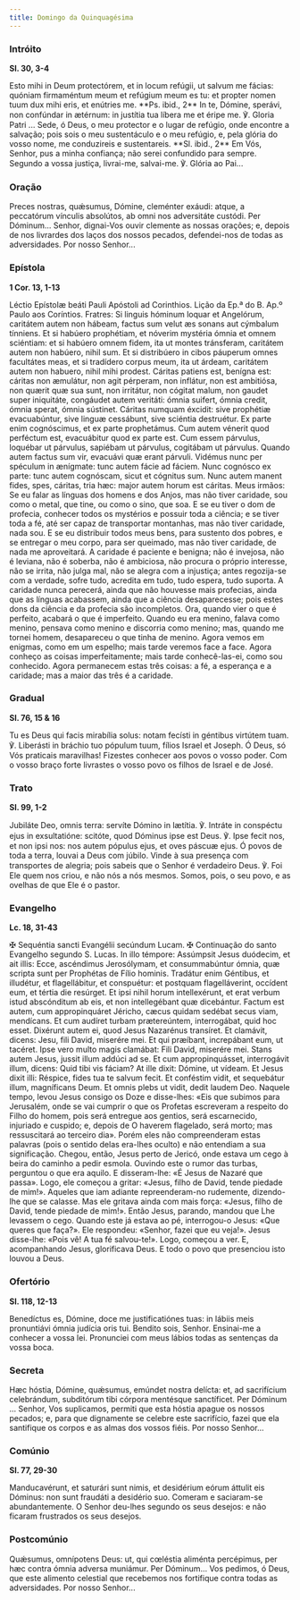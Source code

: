 ```yaml
---
title: Domingo da Quinquagésima
---
```


### Intróito

**Sl. 30, 3-4**

<div class="side-by-side not-content">
  <span>
    Esto mihi in Deum protectórem, et in locum refúgii, ut salvum me fácias: quóniam firmaméntum
    meum et refúgium meum es tu: et propter nomen tuum dux mihi eris, et enútries me. **Ps. ibid.,
    2** In te, Dómine, sperávi, non confúndar in ætérnum: in justítia tua líbera me et éripe me. ℣.
    Gloria Patri ...
  </span>
  <span>
    Sede, ó Deus, o meu protector e o lugar de refúgio, onde encontre a salvação; pois sois o meu
    sustentáculo e o meu refúgio, e, pela glória do vosso nome, me conduzireis e sustentareis. **Sl.
    ibid., 2** Em Vós, Senhor, pus a minha confiança; não serei confundido para sempre. Segundo a
    vossa justiça, livrai-me, salvai-me. ℣. Glória ao Pai...
  </span>
</div>

### Oração

<div class="side-by-side not-content">
  <span>
    Preces nostras, quǽsumus, Dómine, cleménter exáudi: atque, a peccatórum vínculis absolútos, ab
    omni nos adversitáte custódi. Per Dóminum...
  </span>
  <span>
    Senhor, dignai-Vos ouvir clemente as nossas orações; e, depois de nos livrardes dos laços dos
    nossos pecados, defendei-nos de todas as adversidades. Por nosso Senhor...
  </span>
</div>

### Epístola

**1 Cor. 13, 1-13**

<div class="side-by-side not-content">
  <span>Léctio Epístolæ beáti Pauli Apóstoli ad Corinthios.</span>
  <span>Lição da Ep.ª do B. Ap.º Paulo aos Coríntios.</span>
  <span>
    Fratres: Si linguis hóminum loquar et Angelórum, caritátem autem non hábeam, factus sum velut æs
    sonans aut cýmbalum tínniens. Et si habúero prophétiam, et nóverim mystéria ómnia et omnem
    sciéntiam: et si habúero omnem fidem, ita ut montes tránsferam, caritátem autem non habúero,
    nihil sum. Et si distribúero in cibos páuperum omnes facultátes meas, et si tradídero corpus
    meum, ita ut árdeam, caritátem autem non habuero, nihil mihi prodest. Cáritas patiens est,
    benígna est: cáritas non æmulátur, non agit pérperam, non inflátur, non est ambitiósa, non
    quærit quæ sua sunt, non irritátur, non cógitat malum, non gaudet super iniquitáte, congáudet
    autem veritáti: ómnia suifert, ómnia credit, ómnia sperat, ómnia sústinet. Cáritas numquam
    éxcidit: sive prophétiæ evacuabúntur, sive linguæ cessábunt, sive sciéntia destruétur. Ex parte
    enim cognóscimus, et ex parte prophetámus. Cum autem vénerit quod perféctum est, evacuábitur
    quod ex parte est. Cum essem párvulus, loquébar ut párvulus, sapiébam ut párvulus, cogitábam ut
    párvulus. Quando autem factus sum vir, evacuávi quæ erant párvuli. Vidémus nunc per spéculum in
    ænígmate: tunc autem fácie ad fáciem. Nunc cognósco ex parte: tunc autem cognóscam, sicut et
    cógnitus sum. Nunc autem manent fides, spes, cáritas, tria hæc: major autem horum est cáritas.
  </span>
  <span>
    Meus irmãos: Se eu falar as línguas dos homens e dos Anjos, mas não tiver caridade, sou como o
    metal, que tine, ou como o sino, que soa. E se eu tiver o dom de profecia, conhecer todos os
    mystérios e possuir toda a ciência; e se tiver toda a fé, até ser capaz de transportar
    montanhas, mas não tiver caridade, nada sou. E se eu distribuir todos meus bens, para sustento
    dos pobres, e se entregar o meu corpo, para ser queimado, mas não tiver caridade, de nada me
    aproveitará. A caridade é paciente e benigna; não é invejosa, não é leviana, não é soberba, não
    é ambiciosa, não procura o próprio interesse, não se irrita, não julga mal, não se alegra com a
    injustiça; antes regozija-se com a verdade, sofre tudo, acredita em tudo, tudo espera, tudo
    suporta. A caridade nunca perecerá, ainda que não houvesse mais profecias, ainda que as línguas
    acabassem, ainda que a ciência desaparecesse; pois estes dons da ciência e da profecia são
    incompletos. Ora, quando vier o que é perfeito, acabará o que é imperfeito. Quando eu era
    menino, falava como menino, pensava como menino e discorria como menino; mas, quando me tornei
    homem, desapareceu o que tinha de menino. Agora vemos em enigmas, como em um espelho; mais tarde
    veremos face a face. Agora conheço as coisas imperfeitamente; mais tarde conhecê-las-ei, como
    sou conhecido. Agora permanecem estas três coisas: a fé, a esperança e a caridade; mas a maior
    das três é a caridade.
  </span>
</div>

### Gradual

**Sl. 76, 15 & 16**

<div class="side-by-side not-content">
  <span>
    Tu es Deus qui facis mirabília solus: notam fecísti in géntibus virtútem tuam. ℣. Liberásti in
    bráchio tuo pópulum tuum, fílios Israel et Joseph.
  </span>
  <span>
    Ó Deus, só Vós praticais maravilhas! Fizestes conhecer aos povos o vosso poder. Com o vosso
    braço forte livrastes o vosso povo os filhos de Israel e de José.
  </span>
</div>

### Trato

**Sl. 99, 1-2**

<div class="side-by-side not-content">
  <span>
    Jubiláte Deo, omnis terra: servíte Dómino in lætítia. ℣. Intráte in conspéctu ejus in
    exsultatióne: scitóte, quod Dóminus ipse est Deus. ℣. Ipse fecit nos, et non ipsi nos: nos autem
    pópulus ejus, et oves páscuæ ejus.
  </span>
  <span>
    Ó povos de toda a terra, louvai a Deus com júbilo. Vinde à sua presença com transportes de
    alegria; pois sabeis que o Senhor é verdadeiro Deus. ℣. Foi Ele quem nos criou, e não nós a nós
    mesmos. Somos, pois, o seu povo, e as ovelhas de que Ele é o pastor.
  </span>
</div>

### Evangelho

**Lc. 18, 31-43**

<div class="side-by-side not-content">
  <span>
    <span class="text-red-500">✠</span> Sequéntia sancti Evangélii secúndum Lucam.
  </span>
  <span>
    <span class="text-red-500">✠</span> Continuação do santo Evangelho segundo S. Lucas.
  </span>
  <span>
    In illo témpore: Assúmpsit Jesus duódecim, et ait illis: Ecce, ascéndimus Jerosólymam, et
    consummabúntur ómnia, quæ scripta sunt per Prophétas de Fílio hominis. Tradátur enim Géntibus,
    et illudétur, et flagellábitur, et conspuétur: et postquam flagelláverint, occídent eum, et
    tértia die resúrget. Et ipsi nihil horum intellexérunt, et erat verbum istud abscónditum ab eis,
    et non intellegébant quæ dicebántur. Factum est autem, cum appropinquáret Jéricho, cæcus quidam
    sedébat secus viam, mendícans. Et cum audíret turbam prætereúntem, interrogábat, quid hoc esset.
    Dixérunt autem ei, quod Jesus Nazarénus transíret. Et clamávit, dicens: Jesu, fili David,
    miserére mei. Et qui præíbant, increpábant eum, ut tacéret. Ipse vero multo magis clamábat: Fili
    David, miserére mei. Stans autem Jesus, jussit illum addúci ad se. Et cum appropinquásset,
    interrogávit illum, dicens: Quid tibi vis fáciam? At ille dixit: Dómine, ut vídeam. Et Jesus
    dixit illi: Réspice, fides tua te salvum fecit. Et conféstim vidit, et sequebátur illum,
    magníficans Deum. Et omnis plebs ut vidit, dedit laudem Deo.
  </span>
  <span>
    Naquele tempo, levou Jesus consigo os Doze e disse-lhes: «Eis que subimos para Jerusalém, onde
    se vai cumprir o que os Profetas escreveram a respeito do Filho do homem, pois será entregue aos
    gentios, será escarnecido, injuriado e cuspido; e, depois de O haverem flagelado, será morto;
    mas ressuscitará ao terceiro dia». Porém eles não compreenderam estas palavras (pois o sentido
    delas era-lhes oculto) e não entendiam a sua significação. Chegou, então, Jesus perto de Jericó,
    onde estava um cego à beira do caminho a pedir esmola. Ouvindo este o rumor das turbas,
    perguntou o que era aquilo. E disseram-lhe: «É Jesus de Nazaré que passa». Logo, ele começou a
    gritar: «Jesus, filho de David, tende piedade de mim!». Aqueles que iam adiante repreenderam-no
    rudemente, dizendo-lhe que se calasse. Mas ele gritava ainda com mais força: «Jesus, filho de
    David, tende piedade de mim!». Então Jesus, parando, mandou que Lhe levassem o cego. Quando este
    já estava ao pé, interrogou-o Jesus: «Que queres que faça?». Ele respondeu: «Senhor, fazei que
    eu veja!». Jesus disse-lhe: «Pois vê! A tua fé salvou-te!». Logo, começou a ver. E, acompanhando
    Jesus, glorificava Deus. E todo o povo que presenciou isto louvou a Deus.
  </span>
</div>

### Ofertório

**Sl. 118, 12-13**

<div class="side-by-side not-content">
  <span>
    Benedíctus es, Dómine, doce me justificatiónes tuas: in lábiis meis pronuntiávi ómnia judícia
    oris tui.
  </span>
  <span>
    Bendito sois, Senhor. Ensinai-me a conhecer a vossa lei. Pronunciei com meus lábios todas as
    sentenças da vossa boca.
  </span>
</div>

### Secreta

<div class="side-by-side not-content">
  <span>
    Hæc hóstia, Dómine, quǽsumus, emúndet nostra delícta: et, ad sacrifícium celebrándum, subditórum
    tibi córpora mentésque sanctíficet. Per Dóminum ...
  </span>
  <span>
    Senhor, Vos suplicamos, permiti que esta hóstia apague os nossos pecados; e, para que dignamente
    se celebre este sacrifício, fazei que ela santifique os corpos e as almas dos vossos fiéis. Por
    nosso Senhor...
  </span>
</div>

### Comúnio

**Sl. 77, 29-30**

<div class="side-by-side not-content">
  <span>
    Manducavérunt, et saturári sunt nimis, et desidérium eórum áttulit eis Dóminus: non sunt
    fraudáti a desidério suo.
  </span>
  <span>
    Comeram e saciaram-se abundantemente. O Senhor deu-lhes segundo os seus desejos: e não ficaram
    frustrados os seus desejos.
  </span>
</div>

### Postcomúnio

<div class="side-by-side not-content">
  <span>
    Quǽsumus, omnípotens Deus: ut, qui cœléstia aliménta percépimus, per hæc contra ómnia adversa
    muniámur. Per Dóminum...
  </span>
  <span>
    Vos pedimos, ó Deus, que este alimento celestial que recebemos nos fortifique contra todas as
    adversidades. Por nosso Senhor...
  </span>
</div>
